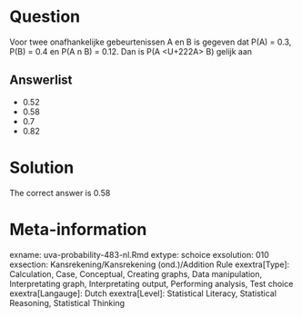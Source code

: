Question
========

Voor twee onafhankelijke gebeurtenissen A en B is gegeven dat P(A) = 0.3, P(B) = 0.4 en P(A n B) = 0.12. Dan is P(A <U+222A> B) gelijk aan 

Answerlist
----------
* 0.52
* 0.58
* 0.7
* 0.82

Solution
========

The correct answer is  0.58 

Meta-information
================
exname: uva-probability-483-nl.Rmd 
extype: schoice 
exsolution: 010 
exsection: Kansrekening/Kansrekening (ond.)/Addition Rule
exextra[Type]: Calculation, Case, Conceptual, Creating graphs, Data manipulation, Interpretating graph, Interpretating output, Performing analysis, Test choice 
exextra[Langauge]: Dutch 
exextra[Level]: Statistical Literacy, Statistical Reasoning, Statistical Thinking 
